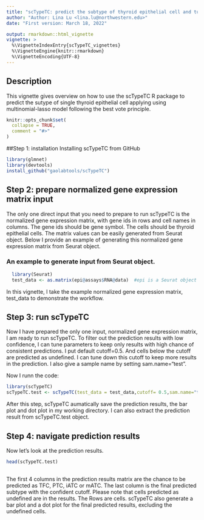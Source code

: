 ```yaml
---
title: "scTypeTC: predict the subtype of thyroid epithelial cell and tumor cell into thyroid follicular cell, PTC, iATC and mATC"
author: "Author: Lina Lu <lina.lu@northwestern.edu>"
date: "First version: March 18, 2022"

output: rmarkdown::html_vignette
vignette: >
  %\VignetteIndexEntry{scTypeTC_vignettes}
  %\VignetteEngine{knitr::rmarkdown}
  %\VignetteEncoding{UTF-8}
---
```

## Description
This vignette gives overview on how to use the scTypeTC R package to predict the sutype of single thyroid epithelial cell applying using multinomial-lasso model following the best vote principle.

```r
knitr::opts_chunk$set(
  collapse = TRUE,
  comment = "#>"
)
```

##Step 1: installation
Installing scTypeTC from GitHub
```r
library(glmnet)
library(devtools)
install_github("gaolabtools/scTypeTC")
```
## Step 2: prepare normalized gene expression matrix input
The only one direct input that you need to prepare to run scTypeTC is the normalized gene expression matrix, with gene ids in rows and cell names in columns. The gene ids should be gene symbol. The cells should be thyroid epithelial cells. The matrix values can be easily generated from Seurat object. Below I provide an example of generating this normalized gene expression matrix from Seurat object.

### An example to generate input from Seurat object.
```r
  library(Seurat)
  test_data <- as.matrix(epi@assays$RNA@data)  #epi is a Seurat object of the thyroid epithelial cells
```

In this vignette, I take the example normalized gene expression matrix, test_data to demonstrate the workflow.

## Step 3: run scTypeTC
Now I have prepared the only one input, normalized gene expression matrix, I am ready to run scTypeTC. To filter out the prediction results with low confidence, I can tune parameters to keep only results with high chance of consistent predictions.  I put default cutoff=0.5. And cells below the cutoff are predicted as undefined. I can tune down this cutoff to keep more results in the prediction. I also give a sample name by setting sam.name="test". 

Now I runn the code:

```r
library(scTypeTC)
scTypeTC.test <- scTypeTC(test_data = test_data,cutoff= 0.5,sam.name="test")
```

After this step, scTypeTC aumatically save the prediction results, the bar plot and dot plot in my working directory.  I can also extract the prediction result from scTypeTC.test object.


## Step 4: navigate prediction results

Now let's look at the prediction results.

```r
head(scTypeTC.test)
     
```
The first 4 columns in the prediction results matrix are the chance to be predicted as TFC, PTC, iATC or mATC. The last column is the final predicted subtype with the confident cutoff. Please note that cells predicted as undefined are in the results. The Rows are cells.
scTypeTC also generate a bar plot and a dot plot for the final predicted results, excluding the undefined cells.
